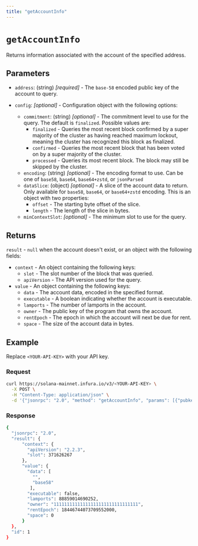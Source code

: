 ```yaml
---
title: "getAccountInfo"
---
```



# `getAccountInfo`

Returns information associated with the account of the specified address.

## Parameters

- `address`: (string) _[required]_ - The `base-58` encoded public key of the account to query.

- `config`: _[optional]_  - Configuration object with the following options:
    - `commitment`: (string) _[optional]_  - The commitment level to use for the query. The default is `finalized`. Possible values are:
        - `finalized` - Queries the most recent block confirmed by a super majority of the cluster as having
            reached maximum lockout, meaning the cluster has recognized this block as finalized.
        - `confirmed` - Queries the most recent block that has been voted on by a super majority of the cluster.
        - `processed` - Queries its most recent block. The block may still be skipped by the cluster.
    - `encoding`: (string) _[optional]_ - The encoding format to use. Can be one of `base58`, `base64`, `base64+zstd`,
        or `jsonParsed`
    - `dataSlice`: (object) _[optional]_ - A slice of the account data to return. Only available for `base58`, `base64`,
        or `base64+zstd` encoding. This is an object with two properties:
        - `offset` - The starting byte offset of the slice.
        - `length` - The length of the slice in bytes.
    - `minContextSlot`: _[optional]_ - The minimum slot to use for the query.

## Returns

`result` - `null` when the account doesn't exist, or an object with the following fields:

- `context` - An object containing the following keys:
    - `slot` - The slot number of the block that was queried.
    - `apiVersion` - The API version used for the query.
- `value` - An object containing the following keys:
    - `data` - The account data, encoded in the specified format.
    - `executable` - A boolean indicating whether the account is executable.
    - `lamports` - The number of lamports in the account.
    - `owner` - The public key of the program that owns the account.
    - `rentEpoch` - The epoch in which the account will next be due for rent.
    - `space` - The size of the account data in bytes.

## Example

Replace `<YOUR-API-KEY>` with your API key.

### Request

<Tabs>
  <TabItem value="curl">

  ```bash
  curl https://solana-mainnet.infura.io/v3/<YOUR-API-KEY> \
    -X POST \
    -H "Content-Type: application/json" \
    -d '{"jsonrpc": "2.0", "method": "getAccountInfo", "params": [{"pubkey": "F5a3ExamplePubkeyABCDEFGH"}, {"config": {"encoding": "jsonParsed"}}],"id": 1}'
  ```

  </TabItem>
</Tabs>

### Response

<Tabs>
  <TabItem value="JSON">

  ```bash
  {
    "jsonrpc": "2.0",
    "result": {
        "context": {
          "apiVersion": "2.2.3",
          "slot": 371626267
        },
        "value": {
          "data": [
            "",
            "base58"
           ],
          "executable": false,
          "lamports": 88859014690252,
          "owner": "11111111111111111111111111111111",
          "rentEpoch": 18446744073709552000,
          "space": 0
        }
    },
    "id": 1
  }
  ```

  </TabItem>
</Tabs>